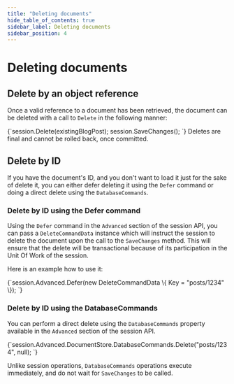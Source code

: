 ```yaml
---
title: "Deleting documents"
hide_table_of_contents: true
sidebar_label: Deleting documents
sidebar_position: 4
---
```



# Deleting documents

## Delete by an object reference

Once a valid reference to a document has been retrieved, the document can be deleted with a call to `Delete` in the following manner:

<TabItem value="deleting_document_1" label="deleting_document_1">
<CodeBlock language="csharp">
{`session.Delete(existingBlogPost);
session.SaveChanges();
`}
</CodeBlock>
</TabItem>
		
<Admonition type="note" title="">
Deletes are final and cannot be rolled back, once committed.
</Admonition> 

## Delete by ID

If you have the document's ID, and you don't want to load it just for the sake of delete it, you can either defer deleting it using the `Defer` command or doing a direct delete using the `DatabaseCommands`.

### Delete by ID using the Defer command

Using the `Defer` command in the `Advanced` section of the session API, you can pass a `DeleteCommandData` instance which will instruct the session to delete the document upon the call to the `SaveChanges` method. This will ensure that the delete will be transactional because of its participation in the Unit Of Work of the session.

Here is an example how to use it:

<TabItem value="deleting_document_using_defer" label="deleting_document_using_defer">
<CodeBlock language="csharp">
{`session.Advanced.Defer(new DeleteCommandData \{ Key = "posts/1234" \});
`}
</CodeBlock>
</TabItem>

### Delete by ID using the DatabaseCommands

You can perform a direct delete using the `DatabaseCommands` property available in the `Advanced` section of the session API.

<TabItem value="deleting_document_2" label="deleting_document_2">
<CodeBlock language="csharp">
{`session.Advanced.DocumentStore.DatabaseCommands.Delete("posts/1234", null);
`}
</CodeBlock>
</TabItem>
    
Unlike session operations, `DatabaseCommands` operations execute immediately, and do not wait for `SaveChanges` to be called.
